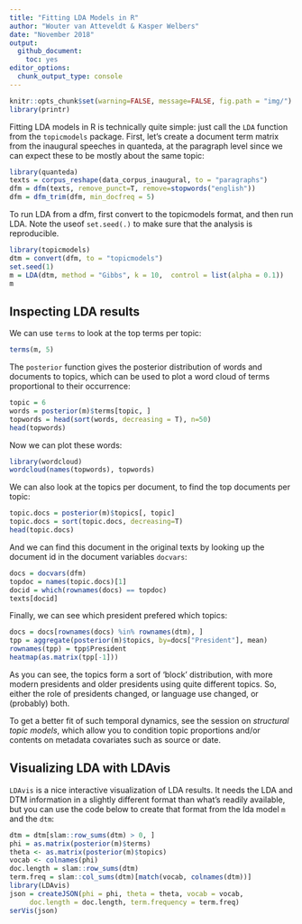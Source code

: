 ```yaml
---
title: "Fitting LDA Models in R"
author: "Wouter van Atteveldt & Kasper Welbers"
date: "November 2018"
output: 
  github_document:
    toc: yes
editor_options: 
  chunk_output_type: console
---
```



```r
knitr::opts_chunk$set(warning=FALSE, message=FALSE, fig.path = "img/")
library(printr)
```

Fitting LDA models in R is technically quite simple: just call the `LDA` function from the `topicmodels` package.
First, let's create a document term matrix from the inaugural speeches in quanteda,
at the paragraph level since we can expect these to be mostly about the same topic:

```r
library(quanteda)
texts = corpus_reshape(data_corpus_inaugural, to = "paragraphs")
dfm = dfm(texts, remove_punct=T, remove=stopwords("english"))
dfm = dfm_trim(dfm, min_docfreq = 5)
```

To run LDA from a dfm, first convert to the topicmodels format, and then run LDA. 
Note the useof `set.seed(.)` to make sure that the analysis is reproducible. 

```r
library(topicmodels)
dtm = convert(dfm, to = "topicmodels") 
set.seed(1)
m = LDA(dtm, method = "Gibbs", k = 10,  control = list(alpha = 0.1))
m
```

## Inspecting LDA results

We can use `terms` to look at the top terms per topic:

```r
terms(m, 5)
```

The `posterior` function gives the posterior distribution of words and documents to topics,
which can be used to plot a word cloud of terms proportional to their occurrence:

```r
topic = 6
words = posterior(m)$terms[topic, ]
topwords = head(sort(words, decreasing = T), n=50)
head(topwords)
```

Now we can plot these words:
```r
library(wordcloud)
wordcloud(names(topwords), topwords)
```

We can also look at the topics per document, to find the top documents per topic:


```r
topic.docs = posterior(m)$topics[, topic] 
topic.docs = sort(topic.docs, decreasing=T)
head(topic.docs)
```

And we can find this document in the original texts by looking up the document id in the document variables `docvars`:

```r
docs = docvars(dfm)
topdoc = names(topic.docs)[1]
docid = which(rownames(docs) == topdoc)
texts[docid]
```

Finally, we can see which president prefered which topics:

```r
docs = docs[rownames(docs) %in% rownames(dtm), ]
tpp = aggregate(posterior(m)$topics, by=docs["President"], mean)
rownames(tpp) = tpp$President
heatmap(as.matrix(tpp[-1]))
```

As you can see, the topics form a sort of 'block' distribution, with more modern presidents and older presidents
using quite different topics. So, either the role of presidents changed, or language use changed, or (probably) both.

To get a better fit of such temporal dynamics, see the session on *structural topic models*, which allow you to condition topic proportions and/or contents on metadata covariates such as source or date. 

## Visualizing LDA with LDAvis

`LDAvis` is a nice interactive visualization of LDA results.
It needs the LDA and DTM information in a slightly different format than what's readily available, but you can use the code below to create that format from the
lda model `m` and the `dtm`:

```r
dtm = dtm[slam::row_sums(dtm) > 0, ]
phi = as.matrix(posterior(m)$terms)
theta <- as.matrix(posterior(m)$topics)
vocab <- colnames(phi)
doc.length = slam::row_sums(dtm)
term.freq = slam::col_sums(dtm)[match(vocab, colnames(dtm))]
library(LDAvis)
json = createJSON(phi = phi, theta = theta, vocab = vocab,
     doc.length = doc.length, term.frequency = term.freq)
serVis(json)
```
